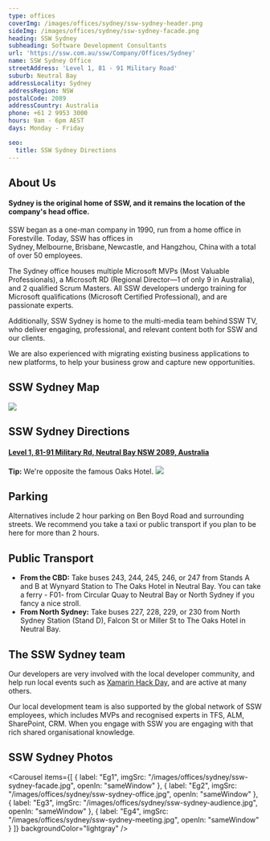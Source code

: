 ```yaml
---
type: offices
coverImg: /images/offices/sydney/ssw-sydney-header.png
sideImg: /images/offices/sydney/ssw-sydney-facade.png
heading: SSW Sydney
subheading: Software Development Consultants
url: 'https://ssw.com.au/ssw/Company/Offices/Sydney'
name: SSW Sydney Office
streetAddress: 'Level 1, 81 - 91 Military Road'
suburb: Neutral Bay
addressLocality: Sydney
addressRegion: NSW
postalCode: 2089
addressCountry: Australia
phone: +61 2 9953 3000
hours: 9am - 6pm AEST
days: Monday - Friday

seo:
  title: SSW Sydney Directions
---
```


## About Us

#### Sydney is the original home of SSW, and it remains the location of the company's head office.

SSW began as a one-man company in 1990, run from a home office in Forestville. Today, SSW has
offices in Sydney, Melbourne, Brisbane, Newcastle, and Hangzhou, China with a total of over 50 employees.

The Sydney office houses multiple Microsoft MVPs (Most Valuable Professionals), a Microsoft RD (Regional
Director—1 of only 9 in Australia), and 2 qualified Scrum Masters. All SSW developers undergo training for
Microsoft qualifications (Microsoft Certified Professional), and are passionate experts.

Additionally, SSW Sydney is home to the multi-media team behind SSW TV, who deliver engaging, professional,
and relevant content both for SSW and our clients.

We are also experienced with migrating existing business applications to new platforms, to help your business
grow and capture new opportunities.

## SSW Sydney Map

![](/images/offices/sydney/SSW-sydney-map-wide.jpg)

## SSW Sydney Directions
#### [Level 1, 81-91 Military Rd, Neutral Bay NSW 2089, Australia](https://www.google.com/maps/place/SSW+Sydney+-+Enterprise+Software+Development/@-33.8305685,151.2193249,15z/data=!4m5!3m4!1s0x0:0xae8cb5f05af0e28d!8m2!3d-33.8305685!4d151.2193249)
**Tip:** We're opposite the famous Oaks Hotel.
![](/images/offices/sydney/SSW-sydney-map.png)

## Parking

Alternatives include 2 hour parking on Ben Boyd Road and surrounding streets.
We recommend you take a taxi or public transport if you plan to be here for more than 2 hours.

## Public Transport

* **From the CBD:** Take buses 243, 244, 245, 246, or 247 from Stands A and B at Wynyard Station to The Oaks
  Hotel in Neutral Bay. You can take a ferry - F01- from Circular Quay to Neutral Bay or North Sydney if you
  fancy a nice stroll.
* **From North Sydney:** Take buses 227, 228, 229, or 230 from North Sydney Station (Stand D), Falcon St or Miller
  St to The Oaks Hotel in Neutral Bay.

## The SSW Sydney team

Our developers are very involved with the local developer community, and help run local events such as
[Xamarin Hack Day](https://xamarinhackday.com/sydney/), and are active at many others.

Our local development team is also supported by the global network of SSW employees, which includes MVPs and
recognised experts in TFS, ALM, SharePoint, CRM. When you engage with SSW you are engaging with that rich
shared organisational knowledge.

## SSW Sydney Photos

<Carousel
  items={[
    {
      label: "Eg1",
      imgSrc: "/images/offices/sydney/ssw-sydney-facade.jpg",
      openIn: "sameWindow"
    },
    {
      label: "Eg2",
      imgSrc: "/images/offices/sydney/ssw-sydney-office.jpg",
      openIn: "sameWindow"
    },
    {
      label: "Eg3",
      imgSrc: "/images/offices/sydney/ssw-sydney-audience.jpg",
      openIn: "sameWindow"
    },
    {
      label: "Eg4",
      imgSrc: "/images/offices/sydney/ssw-sydney-meeting.jpg",
      openIn: "sameWindow"
    }
  ]}
  backgroundColor="lightgray"
/>
